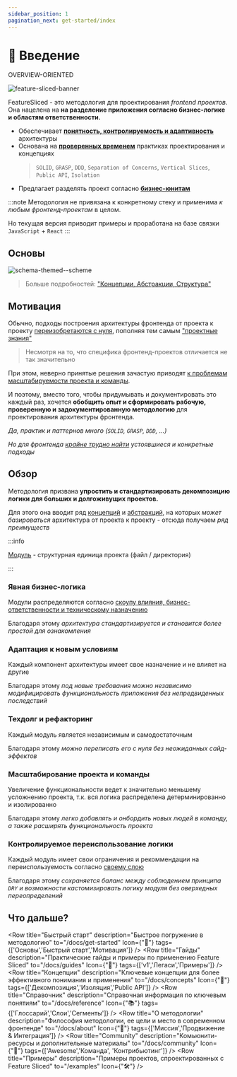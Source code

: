 ```yaml
---
sidebar_position: 1
pagination_next: get-started/index
---
```


# 🔎 Введение

<span class="badge badge--secondary margin-bottom--md">OVERVIEW-ORIENTED</span>

![feature-sliced-banner](/img/banner.jpg)

FeatureSliced - это методология для проектирования *frontend проектов*. Она нацелена на **на разделение приложения согласно бизнес-логике и областям ответственности.**

- Обеспечивает [**понятность, контролируемость и адаптивность**][refs-arch-req] архитектуры
- Основана на [**проверенных временем**][refs-motivation-why] практиках проектирования и концепциях
    > `SOLID`, `GRASP`, `DDD`, `Separation of Concerns`, `Vertical Slices`, `Public API`, `Isolation`
- Предлагает разделять проект согласно [**бизнес-юнитам**][ext-ubiq-lang]

:::note
Методология не привязана к конкретному стеку и применима *к любым фронтенд-проектам* в целом.

Но текущая версия приводит примеры и проработана на базе связки `JavaScript` + `React`
:::

## Основы

![schema-themed--scheme](/img/visual_schema.jpg)

> Больше подробностей: ["Концепции, Абстракции, Структура"][refs-basics]

## Мотивация

Обычно, подходы построения архитектуры фронтенда от проекта к проекту [переизобретаются с нуля][refs-motivation], пополняя тем самым ["проектные знания"][refs-knowledge]

> Несмотря на то, что специфика фронтенд-проектов отличается не так значительно

При этом, неверно принятые решения зачастую приводят [к проблемам масштабируемости проекта и команды][refs-arch-problems].

И поэтому, вместо того, чтобы придумывать и документировать это каждый раз, хочется **обобщить опыт и сформировать рабочую, проверенную и задокументированную методологию** для проектирования архитектуры фронтенда.

*Да, практик и паттернов много (`SOLID`, `GRASP`, `DDD`, ...)*

*Но для фронтенда [крайне трудно найти][refs-motivation] устоявшиеся и конкретные подходы*

## Обзор

Методология призвана **упростить и стандартизировать декомпозицию логики для больших и долгоживущих проектов.**

Для этого она вводит ряд [концепций][refs-concepts] и [абстракций][refs-splitting], на которых *может базироваться* архитектура от проекта к проекту - отсюда получаем *ряд преимуществ*

:::info

[Модуль][refs-module] - структурная единица проекта (файл / директория)

:::

### Явная бизнес-логика

Модули распределяются согласно [скоупу влияния, бизнес-ответственности и техническому назначению][refs-splitting]

Благодаря этому *архитектура стандартизируется и становится более простой для ознакомления*

### Адаптация к новым условиям

Каждый компонент архитектуры имеет свое назначение и не влияет на другие

Благодаря этому *под новые требования можно независимо модифицировать функциональность приложения без непредвиденных последствий*

### Техдолг и рефакторинг

Каждый модуль является независимым и самодостаточным

Благодаря этому *можно переписать его с нуля без неожиданных сайд-эффектов*

### Масштабирование проекта и команды

Увеличение функциональности ведет к значительно меньшему усложнению проекта, т.к. вся логика распределена детерминированно и изолированно

Благодаря этому *легко добавлять и онбордить новых людей в команду, а также расширять функциональность проекта*

### Контролируемое переиспользование логики

Каждый модуль имеет свои ограничения и рекоммендации на переиспользуемость согласно [своему слою][refs-splitting--layers]

Благодаря этому *сохраняется баланс между соблюдением принципа `DRY` и возможности кастомизировать логику модуля без оверхедных переопределений*

## Что дальше?


<Row 
    title="Быстрый старт" 
    description="Быстрое погружение в методологию"
    to="/docs/get-started"
    Icon={"🚀"}
    tags={['Основы','Быстрый старт','Мотивация']}
/>
<Row 
    title="Гайды" 
    description="Практические гайды и примеры по применению Feature Sliced"
    to="/docs/guides"
    Icon={"🎯"}
    tags={['v1','Легаси','Примеры']}
/>
<Row 
    title="Концепции" 
    description="Ключевые концепции для более эффективного понимания и применения"
    to="/docs/concepts"
    Icon={"🧩"}
    tags={['Декомпозиция','Изоляция','Public API']}
/>
<Row 
    title="Справочник" 
    description="Справочная информация по ключевым понятиям"
    to="/docs/reference"
    Icon={"📚"}
    tags={['Глоссарий','Слои','Сегменты']}
/>
<Row 
    title="О методологии" 
    description="Философия методологии, ее цели и место в современном фронтенде"
    to="/docs/about"
    Icon={"🍰"}
    tags={['Миссия','Продвижение & Интеграция']}
/>
<Row 
    title="Community" 
    description="Комьюнити-ресурсы и дополнительные материалы"
    to="/docs/community"
    Icon={"💫"}
    tags={['Awesome','Команда', 'Контрибьютинг']}
/>
<Row 
    title="Примеры" 
    description="Примеры проектов, спроектированных с Feature Sliced"
    to="/examples"
    Icon={"🛠"}
/>

[refs-getstarted]: /docs/get-started
[refs-basics]: /docs/get-started/basics
[refs-motivation]: /docs/get-started/motivation
[refs-motivation-why]: /docs/get-started/motivation#-почему-не-хватает-существующих-решений

[refs-concepts]: /docs/concepts
[refs-splitting]: /docs/concepts/app-splitting
[refs-splitting--layers]: /docs/concepts/app-splitting#group-layers
[refs-arch-req]: /docs/concepts/architecture#требования
[refs-arch-problems]: /docs/concepts/architecture#проблемы

[refs-guides]: /docs/guides
[refs-low-coupling]: /docs/concepts/low-coupling
[refs-migration-v1]: /docs/guides/migration/from-v1
[refs-examples]: /docs/guides/examples

[refs-reference]: /docs/reference
[refs-module]: /docs/reference/glossary#модуль
[refs-knowledge]: /docs/reference/knowledge-types

[refs-about]: /docs/about


[ext-ubiq-lang]: https://thedomaindrivendesign.io/developing-the-ubiquitous-language


